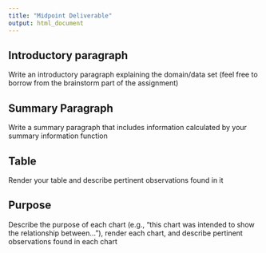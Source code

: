 ```yaml
---
title: "Midpoint Deliverable"
output: html_document
---
```


## Introductory paragraph
Write an introductory paragraph explaining the domain/data set (feel free to borrow from the brainstorm part of the assignment)

## Summary Paragraph
Write a summary paragraph that includes information calculated by your summary information function

## Table
Render your table and describe pertinent observations found in it

## Purpose
Describe the purpose of each chart (e.g., "this chart was intended to show the relationship between..."), render each chart, and describe pertinent observations found in each chart